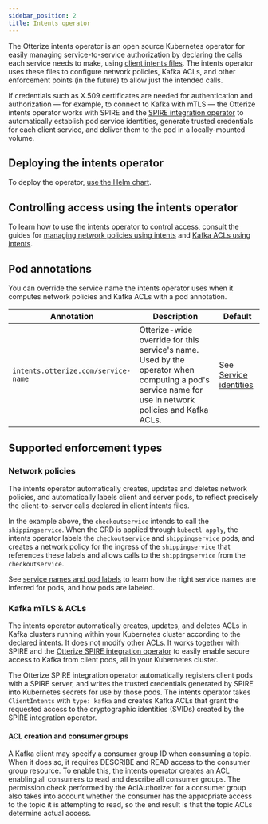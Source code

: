 ```yaml
---
sidebar_position: 2
title: Intents operator
---
```


The Otterize intents operator is an open source Kubernetes operator for easily managing service-to-service authorization
by declaring the calls each service needs to make, using [client intents files](/intent-based-access-control).
The intents operator uses these files to configure network policies, Kafka ACLs, and other enforcement points (in the future) to allow just the intended calls.

If credentials such as X.509 certificates are needed for authentication and authorization &mdash; for example,
to connect to Kafka with mTLS &mdash; the Otterize intents operator works with SPIRE and the
[SPIRE integration operator](/components/spire-integration-operator) to automatically establish pod service identities, generate trusted credentials for each client service, and deliver them to the pod in a locally-mounted volume.


## Deploying the intents operator
To deploy the operator, [use the Helm chart](helm-chart).

## Controlling access using the intents operator
To learn how to use the intents operator to control access, consult the guides for [managing network policies using intents](/guides/k8s-ibac-via-network-policies) and [Kafka ACLs using intents](/guides/ibac-for-k8s-kafka).

## Pod annotations

You can override the service name the intents operator uses when it computes network policies and Kafka ACLs with a pod annotation.


| Annotation                          | Description                                                                                                                                          | Default                                       |
|-------------------------------------|------------------------------------------------------------------------------------------------------------------------------------------------------|-----------------------------------------------|
| `intents.otterize.com/service-name` | Otterize-wide override for this service's name. Used by the operator when computing a pod's service name for use in network policies and Kafka ACLs. | See [Service identities](/service-identities) |

## Supported enforcement types

### Network policies
The intents operator automatically creates, updates and deletes network policies, and automatically labels client and server pods, to reflect precisely the client-to-server calls declared in client intents files.

In the example above, the `checkoutservice` intends to call the `shippingservice`. When the CRD is applied through `kubectl apply`, the intents operator labels the `checkoutservice` and `shippingservice` pods, and creates a network policy for the ingress of the `shippingservice` that references these labels and allows calls to the `shippingservice` from the `checkoutservice`.

See [service names and pod labels](/service-identities) to learn how the right service names are inferred for pods, and how pods are labeled.

### Kafka mTLS & ACLs
The intents operator automatically creates, updates, and deletes ACLs in Kafka clusters running within your Kubernetes cluster according to the declared intents. It does not modify other ACLs. It works together with SPIRE and the [Otterize SPIRE integration operator](/components/spire-integration-operator) to easily enable secure access to Kafka from client pods, all in your Kubernetes cluster.

The Otterize SPIRE integration operator automatically registers client pods with a SPIRE server, and writes the trusted credentials generated by SPIRE into Kubernetes secrets for use by those pods. The intents operator takes `ClientIntents` with `type: kafka` and creates Kafka ACLs that grant the requested access to the cryptographic identities (SVIDs) created by the SPIRE integration operator.

#### ACL creation and consumer groups
A Kafka client may specify a consumer group ID when consuming a topic. When it does so, it requires DESCRIBE and READ access to the consumer group resource.
To enable this, the intents operator creates an ACL enabling all consumers to read and describe all consumer groups.
The permission check performed by the AclAuthorizer for a consumer group also takes into account whether the consumer has the appropriate access to the topic
it is attempting to read, so the end result is that the topic ACLs determine actual access.